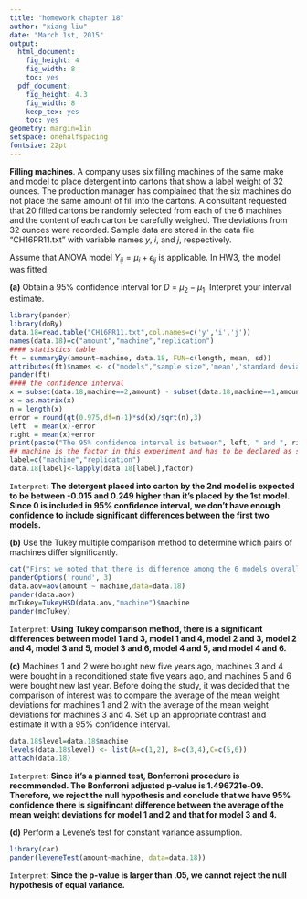 ```yaml
---
title: "homework chapter 18"
author: "xiang liu"
date: "March 1st, 2015"
output:
  html_document:
    fig_height: 4
    fig_width: 8
    toc: yes
  pdf_document:
    fig_height: 4.3
    fig_width: 8
    keep_tex: yes
    toc: yes
geometry: margin=1in
setspace: onehalfspacing
fontsize: 22pt
---
```



**Filling machines**. A company uses six filling machines of the same make and model to place detergent into cartons that show a label weight of 32 ounces. The production manager has complained that the six machines do not place the same amount of fill into the cartons. A consultant requested that 20 filled cartons be randomly selected from each of the 6 machines and the content of each carton be carefully weighed. The deviations from 32 ounces were recorded. Sample data are stored in the data file “CH16PR11.txt” with variable names $y$, $i$, and $j$, respectively.

Assume that ANOVA model $Y_{ij} = \mu_i + \epsilon_{ij}$ is applicable. In HW3, the model was fitted.

\hfill

**(a)** Obtain a 95% confidence interval for *D* = $\mu_2 - \mu_1$. Interpret your interval estimate.
```r
library(pander)
library(doBy)
data.18=read.table("CH16PR11.txt",col.names=c('y','i','j'))
names(data.18)=c("amount","machine","replication")
#### statistics table
ft = summaryBy(amount~machine, data.18, FUN=c(length, mean, sd))
attributes(ft)$names <- c("models","sample size",'mean','standard deviation')
pander(ft)
#### the confidence interval
x = subset(data.18,machine==2,amount) - subset(data.18,machine==1,amount)
x = as.matrix(x)
n = length(x)
error = round(qt(0.975,df=n-1)*sd(x)/sqrt(n),3)
left  = mean(x)-error
right = mean(x)+error
print(paste("The 95% confidence interval is between", left, " and ", right))
## machine is the factor in this experiment and has to be declared as such in R
label=c("machine","replication")
data.18[label]<-lapply(data.18[label],factor)
```

`Interpret`: __The detergent placed into carton by the 2nd model is expected to be between  -0.015  and  0.249 higher than it's placed by the 1st model. Since 0 is included in 95% confidence interval, we don't have enough confidence to include significant differences between the first two models.__


\hfill

\hfill

**(b)** Use the Tukey multiple comparison method to determine which pairs of machines differ significantly.

```r
cat("First we noted that there is difference among the 6 models overall")
panderOptions('round', 3)
data.aov=aov(amount ~ machine,data=data.18)
pander(data.aov)
mcTukey=TukeyHSD(data.aov,"machine")$machine
pander(mcTukey)
```

`Interpret`: __Using Tukey comparison method, there is a significant differences between model 1 and 3, model 1 and 4, model 2 and 3, model 2 and 4, model 3 and 5, model 3 and 6, model 4 and 5, and model 4 and 6.__

\hfill

\hfill

**(c)** Machines 1 and 2 were bought new five years ago, machines 3 and 4 were bought in a reconditioned state five years ago, and machines 5 and 6 were bought new last year. Before doing the study, it was decided that the comparison of interest was to compare the average of the mean weight deviations for machines 1 and 2 with the average of the mean weight deviations for machines 3 and 4. Set up an appropriate contrast and estimate it with a 95% confidence interval.
```r
data.18$level=data.18$machine
levels(data.18$level) <- list(A=c(1,2), B=c(3,4),C=c(5,6))
attach(data.18)
```

\hfill

`Interpret`: __Since it's a planned test, Bonferroni procedure is recommended. The Bonferroni adjusted p-value is 1.496721e-09. Therefore, we reject the null hypothesis and conclude that we have 95% confidence there is signifincant difference between the average of the mean weight deviations for model 1 and 2 and that for model 3 and 4.__

\hfill

\hfill

**(d)** Perform a Levene’s test for constant variance assumption.
```r
library(car)
pander(leveneTest(amount~machine, data=data.18))
```

`Interpret`: __Since the p-value is larger than .05, we cannot reject the null hypothesis of equal variance. __
